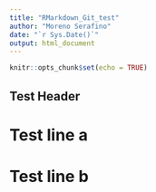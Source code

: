 ```yaml
---
title: "RMarkdown_Git_test"
author: "Moreno Serafino"
date: "`r Sys.Date()`"
output: html_document
---
```


```r
knitr::opts_chunk$set(echo = TRUE)
```

## Test Header 

# Test line a
# Test line b
